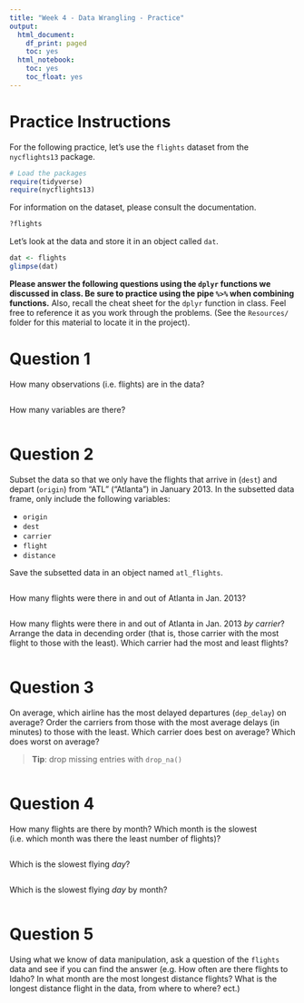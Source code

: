 ```yaml
---
title: "Week 4 - Data Wrangling - Practice"
output:
  html_document:
    df_print: paged
    toc: yes
  html_notebook:
    toc: yes
    toc_float: yes
---
```


# Practice Instructions

For the following practice, let's use the `flights` dataset from the `nycflights13` package. 

```r
# Load the packages
require(tidyverse)
require(nycflights13)
```

For information on the dataset, please consult the documentation.
```r
?flights
```

Let's look at the data and store it in an object called `dat`.
```r
dat <- flights
glimpse(dat)
```


**Please answer the following questions using the `dplyr` functions we discussed in class. Be sure to practice using the pipe `%>%` when combining functions.** Also, recall the cheat sheet for the `dplyr` function in class. Feel free to reference it as you work through the problems. (See the `Resources/` folder for this material to locate it in the project).

# Question 1

How many observations (i.e. flights) are in the data?

```r

```


How many variables are there?

```r

```


# Question 2

Subset the data so that we only have the flights that arrive in (`dest`)  and depart (`origin`) from "ATL" ("Atlanta") in January 2013. In the subsetted data frame, only include the following variables:

- `origin`
- `dest`
- `carrier`
- `flight`
- `distance`

Save the subsetted data in an object named `atl_flights`.

```r

```

How many flights were there in and out of Atlanta in Jan. 2013?
```r

```



How many flights were there in and out of Atlanta in Jan. 2013 _by carrier_? Arrange the data in decending order (that is, those carrier with the most flight to those with the least). Which carrier had the most and least flights?
```r

```


# Question 3

On average, which airline has the most delayed departures (`dep_delay`) on average?  Order the carriers from those with the most average delays (in minutes) to those with the least. Which carrier does best on average? Which does worst on average?

> **Tip**: drop missing entries with `drop_na()`


```r

```



# Question 4

How many flights are there by month? Which month is the slowest (i.e. which month was there the least number of flights)?

```r

```

Which is the slowest flying _day_?

```r

```

Which is the slowest flying _day_ by month?

```r

```


# Question 5

Using what we know of data manipulation, ask a question of the `flights` data and see if you can find the answer (e.g. How often are there flights to Idaho? In what month are the most longest distance flights? What is the longest distance flight in the data, from where to where? ect.)

```r

```

